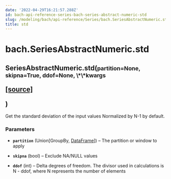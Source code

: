 ```yaml
---
date: '2022-04-29T16:21:57.288Z'
id: bach-api-reference-series-bach-series-abstract-numeric-std
slug: /modeling/bach/api-reference/Series/bach.SeriesAbstractNumeric.std/
title: std
---
```


# bach.SeriesAbstractNumeric.std

<div class="method">
<h2 class="signature-class"><span class="additional-name">SeriesAbstractNumeric.</span><span class="name">std(</span><small class="parameter-list"><span class="parameter" id="partition">partition=None</span>, <span class="parameter" id="skipna">skipna=True</span>, <span class="parameter" id="ddof">ddof=None</span>, <span class="parameter" id="**">\*\*kwargs</span></small>
<span class="view-code-link">

[[source]](https://github.com/objectiv/objectiv-analytics/blob/main/bach/bach/series/series_numeric.py)

</span>
)</h2>


<div class="content">

Get the standard deviation of the input values
Normalized by N-1 by default.


### Parameters

* **`partition`** (Union[GroupBy, [DataFrame](/docs/modeling/bach/api-reference/DataFrame/bach.DataFrame/#bach.DataFrame)]) – The partition or window to apply

* **`skipna`** (bool) – Exclude NA/NULL values

* **`ddof`** (int) – Delta degrees of freedom. The divisor used in calculations is N - ddof,
where N represents the number of elements



</div>

</div>
